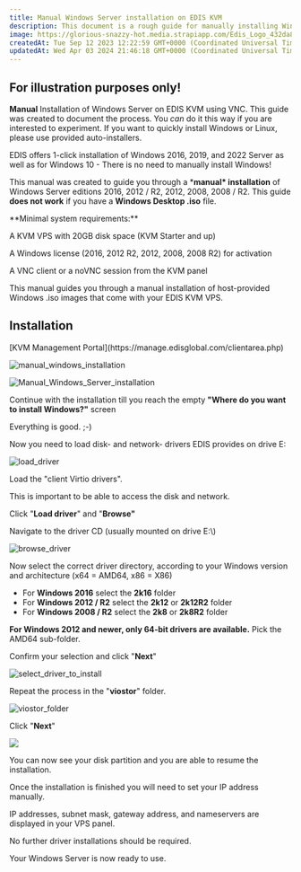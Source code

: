 ```yaml
---
title: Manual Windows Server installation on EDIS KVM
description: This document is a rough guide for manually installing Windows Server on EDIS KVM using VNC. The purpose of this doc is to showcase the process. Please use our Auto-Installers!
image: https://glorious-snazzy-hot.media.strapiapp.com/Edis_Logo_432da83b15.jpg
createdAt: Tue Sep 12 2023 12:22:59 GMT+0000 (Coordinated Universal Time)
updatedAt: Wed Apr 03 2024 21:46:18 GMT+0000 (Coordinated Universal Time)
---
```



## **For illustration purposes only!**

**Manual** Installation of Windows Server on EDIS KVM using VNC.
This guide was created to document the process. You _can_ do it this way if you are interested to experiment. If you want to quickly install Windows or Linux, please use provided auto-installers.

EDIS offers 1-click installation of Windows 2016, 2019, and 2022 Server as well as for Windows 10 - There is no need to manually install Windows!

<CtaButton
  label='Auto-Install Linux/Windows'
  link='../VPS Management/Reinstalling Your VPS_ Choose Linux or Windows.mdx'
/>

This manual was created to guide you through a \***manual\* installation** of Windows Server editions 2016, 2012 / R2, 2012, 2008, 2008 / R2. This guide **does not work** if you have a **Windows Desktop .iso** file.

<Note>
**Minimal system requirements:**

A KVM VPS with 20GB disk space (KVM Starter and up)

A Windows license (2016, 2012 R2, 2012, 2008, 2008 R2) for activation

A VNC client or a noVNC session from the KVM panel

</Note>

This manual guides you through a manual installation of host-provided Windows .iso images that come with your EDIS KVM VPS.

## Installation

<Steps>
  <Step title='Log in to your'>
    [KVM Management Portal](https://manage.edisglobal.com/clientarea.php)
  </Step>
  <Step title='Mount the Windows .ISO file of your choice' />
  <Step title='Enable VNC' />
  <Step title='KVM Settings >> Disk driver >> set to Virtio (default value)' />
  <Step title='KVM Settings >> Network driver >> set to Virtio (default value)' />
  <Step title='Start a noVNC session and' />
</Steps>

![manual_windows_installation](/assets/wmFZZS9lrK-cn-pukWMnI_manual-windows-server-installation-73d4035424.png)

<Steps>
  <Step title='Send CtrlAltDel (top right corner of your noVNC window)' />
  <Step title='Send F12 immediately after step 1) or press `Esc` to bring up the Boot menu' />
  <Step title='Press `3` to boot from mounted .iso (DVD/CD)' />
</Steps>

![Manual_Windows_Server_installation](/assets/1X9oVnZ2JgRsk_cQIY3iK_manual-windows-server-installation-2-6d3974af2a.png)

Continue with the installation till you reach the empty **"Where do you want to install Windows?"** screen

<Check>Everything is good. ;-)</Check>

Now you need to load disk- and network- drivers EDIS provides on drive E:

![load_driver](/assets/Oua5O2cnO-l2geiD9lpRU_manual-windows-server-installation-3-29a2db7fd3.png)

Load the "client Virtio drivers".

This is important to be able to access the disk and network.

Click "**Load driver**" and "**Browse"**

Navigate to the driver CD (usually mounted on drive E:\\)

![browse_driver](/assets/6oW-8dqGMMyn6Rg0SFyI-_manual-windows-server-installation-4-e7954e59a1.png)

Now select the correct driver directory, according to your Windows version and architecture (x64 = AMD64, x86 = X86)

- For **Windows 2016** select the **2k16** folder
- For **Windows 2012 / R2** select the **2k12** or **2k12R2** folder
- For **Windows 2008 / R2** select the **2k8** or **2k8R2** folder

**For Windows 2012 and newer, only 64-bit drivers are available.**
Pick the AMD64 sub-folder.

Confirm your selection and click "**Next**"

![select_driver_to_install](/assets/WOSth5cRKQN6a-PS6dtnh_manual-windows-server-installation-5-3c500ef3e7.png)

Repeat the process in the "**viostor**" folder.

![viostor_folder](/assets/78a2aEUvvGM8IEgURYjjs_manual-windows-server-installation-6-18cba245f1.png)

Click "**Next**"

![](/assets/-iOJMjSbldw1HKGyhc1A7_manual-windows-server-installation-7-506d75da29.png)

You can now see your disk partition and you are able to resume the installation.

Once the installation is finished you will need to set your IP address manually.

IP addresses, subnet mask, gateway address, and nameservers are displayed in your VPS panel.

No further driver installations should be required.

Your Windows Server is now ready to use.
